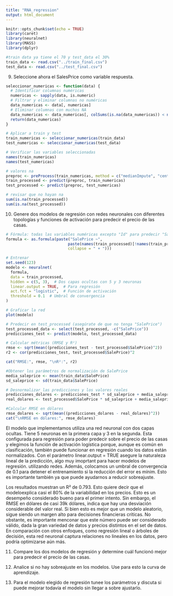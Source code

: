 ```yaml
---
title: "RNA_regression"
output: html_document
---
```


```r
knitr::opts_chunk$set(echo = TRUE)
library(caret)
library(neuralnet)
library(MASS)
library(dplyr)
```

```r
#train data ya tiene el 70 y test_data el 30%
train_data <- read.csv("../train_final.csv")
test_data <- read.csv("../test_final.csv")
```

9. Seleccione ahora el SalesPrice como variable respuesta.
```r
seleccionar_numericas <- function(data) {
  # Identificar columnas numéricas
  numericas <- sapply(data, is.numeric)
  # Filtrar y eliminar columnas no numéricas
  data_numericas <- data[, numericas]
  # Eliminar columnas con muchos NA 
  data_numericas <- data_numericas[, colSums(is.na(data_numericas)) < nrow(data_numericas) * 0.5]
  return(data_numericas)
}

# Aplicar a train y test
train_numericas <- seleccionar_numericas(train_data)
test_numericas <- seleccionar_numericas(test_data)

# Verificar las variables seleccionadas
names(train_numericas)
names(test_numericas)

```



```r

# valores na
preproc <- preProcess(train_numericas, method = c("medianImpute", "center", "scale"))
train_processed <- predict(preproc, train_numericas)
test_processed <- predict(preproc, test_numericas)

# revisar que no hayan na
sum(is.na(train_processed))
sum(is.na(test_processed))
```

10. Genere dos modelos de regresión con redes neuronales con diferentes topologías y
funciones de activación para predecir el precio de las casas.

```r
# Fórmula: todas las variables numéricas excepto "Id" para predecir "SalePrice"
formula <- as.formula(paste("SalePrice ~", 
                           paste(names(train_processed)[!names(train_processed) %in% c("Id", "SalePrice")], 
                           collapse = " + ")))

# Entrenar
set.seed(123)
modelo <- neuralnet(
  formula,
  data = train_processed,
  hidden = c(5, 3),  # Dos capas ocultas con 5 y 3 neuronas
  linear.output = TRUE,  # Para regresión
  act.fct = "logistic",  # Función de activación
  threshold = 0.1  # Umbral de convergencia
)

# Graficar la red
plot(modelo)

```

```r
# Predecir en test_processed (asegúrate de que no tenga "SalePrice")
test_processed_data <- select(test_processed, -c("SalePrice"))
predicciones_test <- predict(modelo, test_processed_data)

# Calcular métricas (RMSE y R²)
rmse <- sqrt(mean((predicciones_test - test_processed$SalePrice)^2))
r2 <- cor(predicciones_test, test_processed$SalePrice)^2

cat("RMSE:", rmse, "\nR²:", r2)

#Obtener los parámetros de normalización de SalePrice
media_saleprice <- mean(train_data$SalePrice)
sd_saleprice <- sd(train_data$SalePrice)

# Desnormalizar las predicciones y los valores reales
predicciones_dolares <- predicciones_test * sd_saleprice + media_saleprice
real_dolares <- test_processed$SalePrice * sd_saleprice + media_saleprice

#Calcular RMSE en dólares
rmse_dolares <- sqrt(mean((predicciones_dolares - real_dolares)^2))
cat("\nRMSE en dólares:", rmse_dolares)

```

El modelo que implementamos utiliza una red neuronal con dos capas ocultas. Tiene 5 neuronas en la primera capa y 3 en la segunda. Esta configurada para regresión para poder predecir sobre el precio de las casas y elegimos la función de activación logística porque, aunque es común en clasificación, también puede funcionar en regresión cuando los datos están normalizados. Con el parámetro linear.output = TRUE asegure la naturaleza lineal de la predicción, algo muy imoprtant para hacer modelos de regresión. utilizando redes.  Además, colocamos un umbral de convergencia de 0.1 para detener el entrenamiento si la reducción del error es mínim. Esto es importante también ya que puede ayudarnos a reducir sobreajuste.

Los resultados muestran un R² de 0.793. Esto quiere decir que el modeloexplica casi el 80% de la variabilidad en los precios. Esto es un desempeño considerado bueno para el primer intento. Sin embargo, el RMSE en dólares de casi 39k dólares, indica que hay una desviación considerable del valor real. Si bien esto es mejor que un modelo aleatorio, sigue siendo un margen alto para decisiones financieras críticas. No obstante, es importante menconar que este número puede ser considerado válido, dada la gran variedad de datos y precios distintos en el set de datos. En comparación con otros enfoques, como regresión lineal o árboles de decisión, esta red neuronal captura relaciones no lineales en los datos, pero podría optimizarse aún más.

11. Compare los dos modelos de regresión y determine cuál funcionó mejor para predecir el precio de las casas.


12. Analice si no hay sobreajuste en los modelos. Use para esto la curva de aprendizaje.


13. Para el modelo elegido de regresión tunee los parámetros y discuta si puede mejorar
todavía el modelo sin llegar a sobre ajustarlo. 

